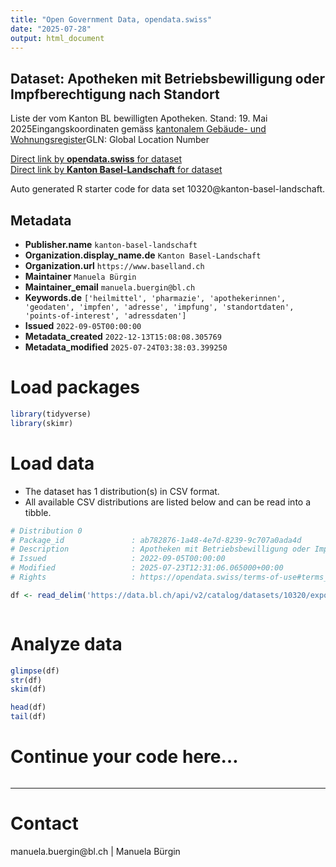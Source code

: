 ```yaml
---
title: "Open Government Data, opendata.swiss"
date: "2025-07-28"
output: html_document
---
```


## Dataset: Apotheken mit Betriebsbewilligung oder Impfberechtigung nach Standort

Liste der vom Kanton BL bewilligten Apotheken. Stand: 19. Mai 2025Eingangskoordinaten gemäss [kantonalem Gebäude- und Wohnungsregister](https://data.bl.ch/explore/dataset/12180)GLN: Global Location Number

[Direct link by **opendata.swiss** for dataset](https://opendata.swiss/de/dataset/apotheken-mit-betriebsbewilligung-oder-impfberechtigung-nach-standort-september-2022)<br>
[Direct link by **Kanton Basel-Landschaft** for dataset](https://data.bl.ch/explore/dataset/10320/)

Auto generated R starter code for data set 10320@kanton-basel-landschaft.

## Metadata

- **Publisher.name** `kanton-basel-landschaft`
- **Organization.display_name.de** `Kanton Basel-Landschaft`
- **Organization.url** `https://www.baselland.ch`
- **Maintainer** `Manuela Bürgin`
- **Maintainer_email** `manuela.buergin@bl.ch`
- **Keywords.de** `['heilmittel', 'pharmazie', 'apothekerinnen', 'geodaten', 'impfen', 'adresse', 'impfung', 'standortdaten', 'points-of-interest', 'adressdaten']`
- **Issued** `2022-09-05T00:00:00`
- **Metadata_created** `2022-12-13T15:08:08.305769`
- **Metadata_modified** `2025-07-24T03:38:03.399250`


# Load packages

```r

library(tidyverse)
library(skimr)

```

# Load data

-   The dataset has 1 distribution(s) in CSV format.
-   All available CSV distributions are listed below and can be read into a tibble.

```r

# Distribution 0
# Package_id               : ab782876-1a48-4e7d-8239-9c707a0ada4d
# Description              : Apotheken mit Betriebsbewilligung oder Impfberechtigung nach Standort (csv)
# Issued                   : 2022-09-05T00:00:00
# Modified                 : 2025-07-23T12:31:06.065000+00:00
# Rights                   : https://opendata.swiss/terms-of-use#terms_by

df <- read_delim('https://data.bl.ch/api/v2/catalog/datasets/10320/exports/csv?use_labels=true')



```

# Analyze data

```r

glimpse(df)
str(df)
skim(df)

head(df)
tail(df)

```

# Continue your code here...

```r

```

------------------------------------------------------------------------

# Contact

manuela.buergin@bl.ch | Manuela Bürgin
